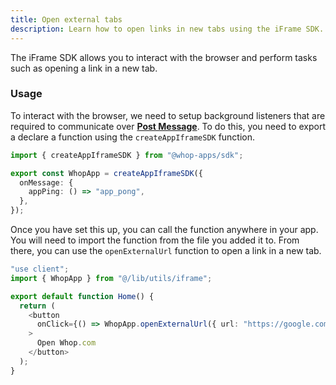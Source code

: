 ```yaml
---
title: Open external tabs
description: Learn how to open links in new tabs using the iFrame SDK.
---
```


The iFrame SDK allows you to interact with the browser and perform tasks such as opening a link in a new tab.

### Usage

To interact with the browser, we need to setup background listeners that are required to communicate over [**Post Message**](https://developer.mozilla.org/en-US/docs/Web/API/Window/postMessage). To do this, you need to export a declare a function using the `createAppIframeSDK` function.

```typescript lib/utils/iframe.ts
import { createAppIframeSDK } from "@whop-apps/sdk";

export const WhopApp = createAppIframeSDK({
  onMessage: {
    appPing: () => "app_pong",
  },
});
```

Once you have set this up, you can call the function anywhere in your app. You will need to import the function from the file you added it to. From there, you can use the `openExternalUrl` function to open a link in a new tab.

```typescript
"use client";
import { WhopApp } from "@/lib/utils/iframe";

export default function Home() {
  return (
    <button
      onClick={() => WhopApp.openExternalUrl({ url: "https://google.com" })}
    >
      Open Whop.com
    </button>
  );
}
```
